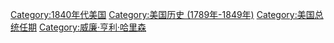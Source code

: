 [[Category:1840年代美国|Category:1840年代美国]]
[[Category:美国历史_(1789年-1849年)|Category:美国历史 (1789年-1849年)]]
[[Category:美国总统任期|Category:美国总统任期]]
[[Category:威廉·亨利·哈里森|Category:威廉·亨利·哈里森]]
